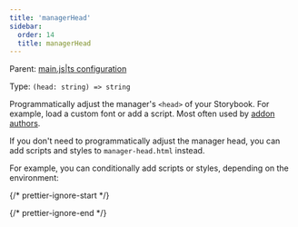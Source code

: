 ```yaml
---
title: 'managerHead'
sidebar:
  order: 14
  title: managerHead
---
```


Parent: [main.js|ts configuration](./main-config.mdx)

Type: `(head: string) => string`

Programmatically adjust the manager's `<head>` of your Storybook. For example, load a custom font or add a script. Most often used by [addon authors](../../addons/writing-presets.mdx#ui-configuration).

<Callout variant="info" icon="💡">

  If you don't need to programmatically adjust the manager head, you can add scripts and styles to `manager-head.html` instead.
  
</Callout>

For example, you can conditionally add scripts or styles, depending on the environment:

{/* prettier-ignore-start */}

<CodeSnippets path="main-config-manager-head.md" />

{/* prettier-ignore-end */}
